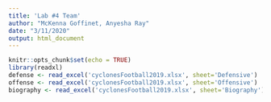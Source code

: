 ```yaml
---
title: 'Lab #4 Team'
author: "McKenna Goffinet, Anyesha Ray"
date: "3/11/2020"
output: html_document
---
```


```r
knitr::opts_chunk$set(echo = TRUE)
library(readxl)
defense <- read_excel('cyclonesFootball2019.xlsx', sheet='Defensive')
offense <- read_excel('cyclonesFootball2019.xlsx', sheet='Offensive')
biography <- read_excel('cyclonesFootball2019.xlsx', sheet='Biography')
```

